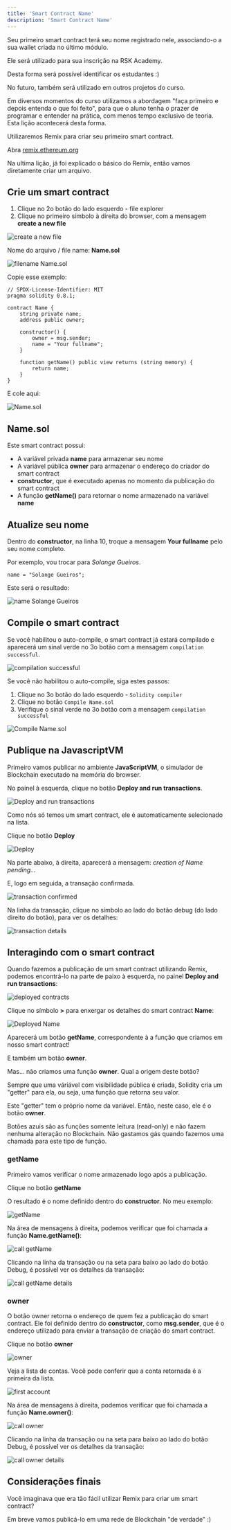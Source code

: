 ---
title: 'Smart Contract Name'
description: 'Smart Contract Name'
---

Seu primeiro smart contract terá seu nome registrado nele,
associando-o a sua wallet criada no último módulo.

Ele será utilizado para sua inscrição na RSK Academy.

Desta forma será possível identificar os estudantes :)

No futuro, também será utilizado em outros projetos do curso.

Em diversos momentos do curso utilizamos a abordagem "faça primeiro e depois entenda o que foi feito",
para que o aluno tenha o prazer de programar e entender na prática, com menos tempo exclusivo de teoria.
Esta lição acontecerá desta forma.

Utilizaremos Remix para criar seu primeiro smart contract.

Abra [remix.ethereum.org](http://remix.ethereum.org/)

Na ultima lição, já foi explicado o básico do Remix, então vamos diretamente criar um arquivo.

## Crie um smart contract

1. Clique no 2o botão do lado esquerdo - file explorer
2. Clique no primeiro símbolo à direita do browser, com a mensagem **create a new file**

![create a new file](/img/courses/dev/02/smart-contract-name/image-01.png)

Nome do arquivo / file name: **Name.sol**

![filename Name.sol](/img/courses/dev/02/smart-contract-name/image-02.png)

Copie esse exemplo:

```solidity
// SPDX-License-Identifier: MIT
pragma solidity 0.8.1;

contract Name {
    string private name;
    address public owner;

    constructor() {
        owner = msg.sender;
        name = "Your fullname";
    }

    function getName() public view returns (string memory) {
        return name;
    }
}
```

E cole aqui:

![Name.sol](/img/courses/dev/02/smart-contract-name/image-03.png)

## Name.sol

Este smart contract possui:

- A variável privada **name** para armazenar seu nome
- A variável pública **owner** para armazenar o endereço do criador do smart contract
- **constructor**, que é executado apenas no momento da publicação do smart contract
- A função **getName()** para retornar o nome armazenado na variável **name**


## Atualize seu nome

Dentro do **constructor**, na linha 10, troque a mensagem **Your fullname** pelo seu nome completo.

Por exemplo, vou trocar para *Solange Gueiros*.

```solidity
name = "Solange Gueiros";
```

Este será o resultado:

![name Solange Gueiros](/img/courses/dev/02/smart-contract-name/image-04.png)

## Compile o smart contract

Se você habilitou o auto-compile,
o smart contract já estará compilado e
aparecerá um sinal verde no 3o botão com a mensagem `compilation successful`.

![compilation successful](/img/courses/dev/02/smart-contract-name/image-06.png)

Se você não habilitou o auto-compile, siga estes passos:

1. Clique no 3o botão do lado esquerdo - `Solidity compiler`
2. Clique no botão `Compile Name.sol`
3. Verifique o sinal verde no 3o botão com a mensagem `compilation successful`

![Compile Name.sol](/img/courses/dev/02/smart-contract-name/image-07.png)

## Publique na JavascriptVM

Primeiro vamos publicar no ambiente **JavaScriptVM**,
o simulador de Blockchain executado na memória do browser.

No painel à esquerda, clique no botão **Deploy and run transactions**.

![Deploy and run transactions](/img/courses/dev/02/smart-contract-name/image-08.png)

Como nós só temos um smart contract, ele é automaticamente selecionado na lista.

Clique no botão **Deploy**

![Deploy](/img/courses/dev/02/smart-contract-name/image-09.png)

Na parte abaixo, à direita, aparecerá a mensagem: *creation of Name pending...*

E, logo em seguida, a transação confirmada.

![transaction confirmed](/img/courses/dev/02/smart-contract-name/image-10.png)

Na linha da transação, 
clique no símbolo ao lado do botão debug (do lado direito do botão), 
para ver os detalhes:

![transaction details](/img/courses/dev/02/smart-contract-name/image-11.png)

## Interagindo com o smart contract

Quando fazemos a publicação de um smart contract utilizando Remix,
podemos encontrá-lo na parte de paixo à esquerda, no painel **Deploy and run transactions**:

![deployed contracts](/img/courses/dev/02/smart-contract-name/image-12.png)

Clique no símbolo **>** para enxergar os detalhes do smart contract **Name**:

![Deployed Name](/img/courses/dev/02/smart-contract-name/image-13.png)

Aparecerá um botão **getName**, 
correspondente à a função que criamos em nosso smart contract!

E também um botão **owner**.

Mas... não criamos uma função **owner**.
Qual a origem deste botão?

Sempre que uma váriável com visibilidade pública é criada,
Solidity cria um "getter" para ela,
ou seja, uma função que retorna seu valor.

Este "getter" tem o próprio nome da variável.
Então, neste caso, ele é o botão **owner**.

Botões azuis são as funções somente leitura (read-only) e não fazem nenhuma alteração no Blockchain.
Não gastamos gás quando fazemos uma chamada para este tipo de função.

### getName

Primeiro vamos verificar o nome armazenado logo após a publicação.

Clique no botão **getName**

O resultado é o nome definido dentro do **constructor**.
No meu exemplo:

![getName](/img/courses/dev/02/smart-contract-name/image-14.png)

Na área de mensagens à direita, 
podemos verificar que foi chamada a função **Name.getName()**:

![call getName](/img/courses/dev/02/smart-contract-name/image-15.png)

Clicando na linha da transação ou na seta para baixo ao lado do botão Debug, 
é possível ver os detalhes da transação:

![call getName details](/img/courses/dev/02/smart-contract-name/image-16.png)

### owner

O botão owner retorna o endereço de quem fez a publicação do smart contract.
Ele foi definido dentro do **constructor**, como **msg.sender**,
que é o endereço utilizado para enviar a transação de criação do smart contract.

Clique no botão **owner**

![owner](/img/courses/dev/02/smart-contract-name/image-17.png)

Veja a lista de contas.
Você pode conferir que a conta retornada é a primeira da lista.

![first account](/img/courses/dev/02/smart-contract-name/image-20.png)

Na área de mensagens à direita, 
podemos verificar que foi chamada a função **Name.owner()**:

![call owner](/img/courses/dev/02/smart-contract-name/image-18.png)

Clicando na linha da transação ou na seta para baixo ao lado do botão Debug, 
é possível ver os detalhes da transação:

![call owner details](/img/courses/dev/02/smart-contract-name/image-19.png)

## Considerações finais

Você imaginava que era tão fácil utilizar Remix para criar um smart contract?

Em breve vamos publicá-lo em uma rede de Blockchain "de verdade"
:)
